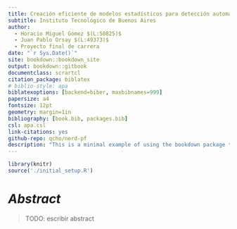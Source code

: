 ```yaml
--- 
title: Creación eficiente de modelos estadísticos para detección automática y precisa de entidades nombradas
subtitle: Instituto Tecnológico de Buenos Aires
author:
  - Horacio Miguel Gómez $(L:50825)$
  - Juan Pablo Orsay $(L:49373)$
  - Proyecto final de carrera
date: "`r Sys.Date()`"
site: bookdown::bookdown_site
output: bookdown::gitbook
documentclass: scrartcl
citation_package: biblatex
# biblio-style: apa
biblatexoptions: [backend=biber, maxbibnames=999]
papersize: a4
fontsize: 12pt
geometry: margin=1in
bibliography: [book.bib, packages.bib]
csl: apa.csl
link-citations: yes
github-repo: qcho/nerd-pf
description: "This is a minimal example of using the bookdown package to write a book. The output format for this example is bookdown::gitbook."
---
```


```r
library(knitr)
source('./initial_setup.R')
```

\newpage

# *Abstract* {-}

> TODO: escribir abstract
